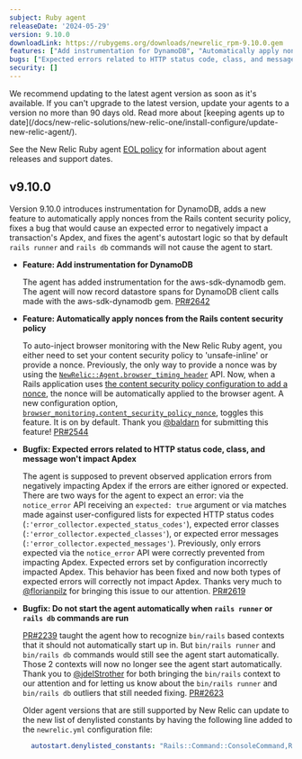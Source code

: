 ```yaml
---
subject: Ruby agent
releaseDate: '2024-05-29'
version: 9.10.0
downloadLink: https://rubygems.org/downloads/newrelic_rpm-9.10.0.gem
features: ["Add instrumentation for DynamoDB", "Automatically apply nonces from the Rails content security policy"]
bugs: ["Expected errors related to HTTP status code, class, and message won't impact Apdex", "Do not start the agent automatically when `rails runner` or `rails db` commands are ran"]
security: []
---
```


<Callout variant="important">
  We recommend updating to the latest agent version as soon as it's available. If you can't upgrade to the latest version, update your agents to a version no more than 90 days old. Read more about [keeping agents up to date](/docs/new-relic-solutions/new-relic-one/install-configure/update-new-relic-agent/).

  See the New Relic Ruby agent [EOL policy](https://docs.newrelic.com/docs/apm/agents/ruby-agent/getting-started/ruby-agent-eol-policy/) for information about agent releases and support dates.
</Callout>

## v9.10.0

Version 9.10.0 introduces instrumentation for DynamoDB, adds a new feature to automatically apply nonces from the Rails content security policy, fixes a bug that would cause an expected error to negatively impact a transaction's Apdex, and fixes the agent's autostart logic so that by default `rails runner` and `rails db` commands will not cause the agent to start.

- **Feature: Add instrumentation for DynamoDB**
  
    The agent has added instrumentation for the aws-sdk-dynamodb gem. The agent will now record datastore spans for DynamoDB client calls made with the aws-sdk-dynamodb gem.  [PR#2642](https://github.com/newrelic/newrelic-ruby-agent/pull/2642)

- **Feature: Automatically apply nonces from the Rails content security policy**

  To auto-inject browser monitoring with the New Relic Ruby agent, you either need to set your content security policy to 'unsafe-inline' or provide a nonce. Previously, the only way to provide a nonce was by using the [`NewRelic::Agent.browser_timing_header`](https://rubydoc.info/gems/newrelic_rpm/NewRelic/Agent#browser_timing_header-instance_method) API. Now, when a Rails application uses [the content security policy configuration to add a nonce](https://guides.rubyonrails.org/security.html#adding-a-nonce), the nonce will be automatically applied to the browser agent. A new configuration option, [`browser_monitoring.content_security_policy_nonce`](https://docs.newrelic.com/docs/apm/agents/ruby-agent/configuration/ruby-agent-configuration/#browser_monitoring-content_security_policy_nonce), toggles this feature. It is on by default. Thank you [@baldarn](https://github.com/baldarn) for submitting this feature! [PR#2544](https://github.com/newrelic/newrelic-ruby-agent/pull/2544)

- **Bugfix: Expected errors related to HTTP status code, class, and message won't impact Apdex**

  The agent is supposed to prevent observed application errors from negatively impacting Apdex if the errors are either ignored or expected. There are two ways for the agent to expect an error: via the `notice_error` API receiving an `expected: true` argument or via matches made against user-configured lists for expected HTTP status codes (`:'error_collector.expected_status_codes'`), expected error classes (`:'error_collector.expected_classes'`), or expected error messages (`:'error_collector.expected_messages'`). Previously, only errors expected via the `notice_error` API were correctly prevented from impacting Apdex. Expected errors set by configuration incorrectly impacted Apdex. This behavior has been fixed and now both types of expected errors will correctly not impact Apdex. Thanks very much to [@florianpilz](https://github.com/florianpilz) for bringing this issue to our attention. [PR#2619](https://github.com/newrelic/newrelic-ruby-agent/pull/2619)

- **Bugfix: Do not start the agent automatically when `rails runner` or `rails db` commands are run**

  [PR#2239](https://github.com/newrelic/newrelic-ruby-agent/pull/2239) taught the agent how to recognize `bin/rails` based contexts that it should not automatically start up in. But `bin/rails runner` and `bin/rails db` commands would still see the agent start automatically. Those 2 contexts will now no longer see the agent start automatically. Thank you to [@jdelStrother](https://github.com/jdelStrother) for both bringing the `bin/rails` context to our attention and for letting us know about the `bin/rails runner` and `bin/rails db` outliers that still needed fixing. [PR#2623](https://github.com/newrelic/newrelic-ruby-agent/pull/2623)

  Older agent versions that are still supported by New Relic can update to the new list of denylisted constants by having the following line added to the `newrelic.yml` configuration file:

  ```yaml
    autostart.denylisted_constants: "Rails::Command::ConsoleCommand,Rails::Command::CredentialsCommand,Rails::Command::Db::System::ChangeCommand,Rails::Command::DbConsoleCommand,Rails::Command::DestroyCommand,Rails::Command::DevCommand,Rails::Command::EncryptedCommand,Rails::Command::GenerateCommand,Rails::Command::InitializersCommand,Rails::Command::NotesCommand,Rails::Command::RakeCommand,Rails::Command::RoutesCommand,Rails::Command::RunnerCommand,Rails::Command::SecretsCommand,Rails::Console,Rails::DBConsole"
  ```


